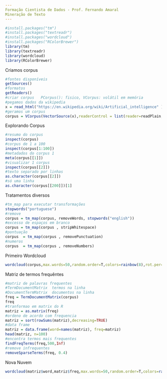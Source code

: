 ```yaml
---
Formação Cientista de Dados - Prof. Fernando Amaral
Mineração de Texto
---
```

```r
#install.packages("tm")
#install.packages("textreadr")
#install.packages("wordcloud")
#install.packages("RColorBrewer")
library(tm)
library(textreadr)
library(wordcloud)
library(RColorBrewer)
```
Criamos corpus
```r
#fontes disponíveis
getSources()
#formatos
getReaders()
#criar corpus   PCorpus(): fisico, VCorpus: volátil em memória
#pegamos dados da wikipedia
x = read_html("https://en.wikipedia.org/wiki/Artificial_intelligence" )
#geramos um corpus
corpus = VCorpus(VectorSource(x),readerControl = list(reader=readPlain,language = "eng"))
```
Explorando Corpus
```r
#resumo do corpus
inspect(corpus) 
#corpus de 1 a 100
inspect(corpus[1:100])  
#metadados do corpus 1
meta(corpus[[1]])  
#visualizar 1 corpus
inspect(corpus[[2]])  
#texto separado por linhas
as.character(corpus[[2]]) 
#só uma linha
as.character(corpus[[200]])[1]
```
Tratamentos diversos
```r
#tm_map para executar transformações
stopwords("portuguese")
#remove
corpus = tm_map(corpus, removeWords, stopwords("english"))
#excesso de espaços em branco
corpus = tm_map(corpus , stripWhitespace)
#pontuação
corpus  = tm_map(corpus , removePunctuation)
#numeros
corpus  = tm_map(corpus , removeNumbers)
```
Primeiro Wordcloud
```r
wordcloud(corpus,max.words=50,random.order=T,colors=rainbow(8),rot.per=0.5,use.r.layout=T)
```
Matriz de termos frequêntes

```r
#matriz de palavras frequentes
#TermDocumentMatrix  termos na linha
#DocumentTermMatrix  documentos na linha
freq = TermDocumentMatrix(corpus)
freq
#tranformao em matrix do R
matriz = as.matrix(freq)
#ordeno de acordo com frequencia
matriz = sort(rowSums(matriz),decreasing=TRUE)
#data frame
matriz = data.frame(word=names(matriz), freq=matriz)
head(matriz, n=100)
#encontra termos mais frequentes
findFreqTerms(freq,500,Inf)
#remove infrequentes
removeSparseTerms(freq, 0.4)
```
Nova Nuvem
```r
wordcloud(matriz$word,matriz$freq,max.words=50,random.order=T,colors=rainbow(8),rot.per=0.5,use.r.layout=T)
```
